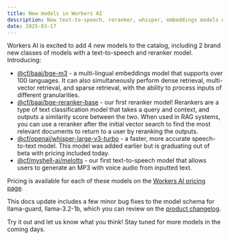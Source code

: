 ```yaml
---
title: New models in Workers AI
description: New text-to-speech, reranker, whisper, embeddings models now available!
date: 2025-03-17
---
```


Workers AI is excited to add 4 new models to the catalog, including 2 brand new classes of models with a text-to-speech and reranker model. Introducing:

- [@cf/baai/bge-m3](/workers-ai/models/bge-m3/) - a multi-lingual embeddings model that supports over 100 languages. It can also simultaneously perform dense retrieval, multi-vector retrieval, and sparse retrieval, with the ability to process inputs of different granularities.
- [@cf/baai/bge-reranker-base](/workers-ai/models/bge-reranker-base/) - our first reranker model! Rerankers are a type of text classification model that takes a query and context, and outputs a similarity score between the two. When used in RAG systems, you can use a reranker after the initial vector search to find the most relevant documents to return to a user by reranking the outputs.
- [@cf/openai/whisper-large-v3-turbo](/workers-ai/models/whisper-large-v3-turbo/) - a faster, more accurate speech-to-text model. This model was added earlier but is graduating out of beta with pricing included today.
- [@cf/myshell-ai/melotts](/workers-ai/models/melotts/) - our first text-to-speech model that allows users to generate an MP3 with voice audio from inputted text.

Pricing is available for each of these models on the [Workers AI pricing page](/workers-ai/platform/pricing/).

This docs update includes a few minor bug fixes to the model schema for llama-guard, llama-3.2-1b, which you can review on the [product changelog](/workers-ai/changelog/).

Try it out and let us know what you think! Stay tuned for more models in the coming days.
